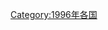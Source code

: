 {{Year by category
|m=1
|c=9
|d=9
|y=6
|cat=各国灾难
|sortkey=*
|parent=各年各国灾难
|subcat=1996年灾难
}}
[[Category:1996年各国|Category:1996年各国]]